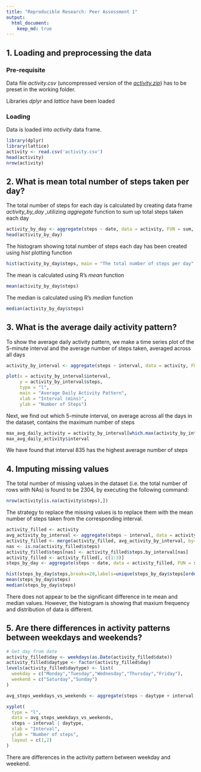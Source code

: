 ```yaml
---
title: "Reproducible Research: Peer Assessment 1"
output: 
  html_document:
    keep_md: true
---
```


## 1. Loading and preprocessing the data 
### Pre-requisite
Data file *activity.csv* (uncompressed version of the *[activity.zip](https://d396qusza40orc.cloudfront.net/repdata%2Fdata%2Factivity.zip)*) has to be preset in the working folder. 

Libraries *dplyr* and *lattice* have been loaded


### Loading 
Data is loaded into *activity* data frame.
```r
library(dplyr)
library(lattice)
activity <- read.csv('activity.csv')
head(activity)
nrow(activity)
```

## 2. What is mean total number of steps taken per day?
The total number of steps for each day is calculated by creating data frame *activity_by_day* ,utilizing *aggregate* function to sum up total steps taken each day 
```r
activity_by_day <- aggregate(steps ~ date, data = activity, FUN = sum, na.rm = TRUE)
head(activity_by_day)
```
The histogram showing total number of steps each day has been created using *hist* plotting function
```r
hist(activity_by_day$steps, main = "The total number of steps per day", xlab = "Number of steps", col = "green")
```

The mean is calculated using R's *mean* function
```r
mean(activity_by_day$steps)
```
The median is calculated using R's *median* function
```r
median(activity_by_day$steps)
```

## 3. What is the average daily activity pattern?

To show the average daily activity pattern, we make a time series plot of the 5-minute interval and the average number of steps taken, averaged across all days
```r
activity_by_interval <- aggregate(steps ~ interval, data = activity, FUN = mean)

plot(x = activity_by_interval$interval,
     y = activity_by_interval$steps, 
     type = "l",
     main = "Average Daily Activity Pattern",
     xlab = "Interval (mins)",
     ylab = "Number of Steps")
```

Next, we find out which 5-minute interval, on average across all the days in the dataset, contains the maximum number of steps
```r
max_avg_daily_activity = activity_by_interval[which.max(activity_by_interval$steps),]
max_avg_daily_activity$interval
```

We have found that interval 835 has the highest average number of steps

## 4. Imputing missing values

The total number of missing values in the dataset (i.e. the total number of rows with NAs) is found to be 2304, by executing the following command:
```r
nrow(activity[is.na(activity$steps),])
```

The strategy to replace the missing values is to replace them with the mean number of steps taken from the corresponding interval. 
```r
activity_filled <- activity
avg_activity_by_interval <- aggregate(steps ~ interval, data = activity_filled, FUN = mean, rm.na = TRUE)
activity_filled <- merge(activity_filled, avg_activity_by_interval, by="interval", suffixes=c("",".by_interval"))
nas <- is.na(activity_filled$steps)
activity_filled$steps[nas] <- activity_filled$steps.by_interval[nas]
activity_filled <- activity_filled[, c(1:3)]
steps_by_day <- aggregate(steps ~ date, data = activity_filled, FUN = sum)

hist(steps_by_day$steps,breaks=20,labels=unique(steps_by_day$steps[order(steps_by_day$steps)]),main="Histogram of steps by day after Imputing",xlab="Steps")
mean(steps_by_day$steps)
median(steps_by_day$steps)
```
There does not appear to be the significant difference in te mean and median values. However, the histogram is showing that maxium frequency and distribution of data is different.

## 5. Are there differences in activity patterns between weekdays and weekends?
```r
# Get day from date
activity_filled$day <- weekdays(as.Date(activity_filled$date))
activity_filled$daytype <- factor(activity_filled$day)
levels(activity_filled$daytype) <- list(
  weekday = c("Monday","Tuesday","Wednesday","Thursday","Friday"),
  weekend = c("Saturday","Sunday")
)

avg_steps_weekdays_vs_weekends <- aggregate(steps ~ daytype + interval, activity_filled, mean)

xyplot(
  type = "l",
  data = avg_steps_weekdays_vs_weekends,
  steps ~ interval | daytype,
  xlab = "Interval",
  ylab = "Number of steps",
  layout = c(1,2)
)

```

There are differences in the activity pattern between weekday and weekend.